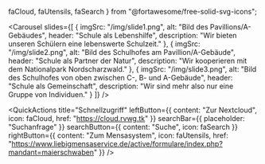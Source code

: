   faCloud,
  faUtensils,
  faSearch
} from "@fortawesome/free-solid-svg-icons";

<Head title="Home" />

<Carousel
  slides={[
    {
      imgSrc: "/img/slide1.png",
      alt: "Bild des Pavillions/A-Gebäudes",
      header: "Schule als Lebenshilfe",
      description: "Wir bieten unseren Schülern eine lebenswerte Schulzeit."
    },
    {
      imgSrc: "/img/slide2.png",
      alt: "Bild des Schulhofes am Pavillion/A-Gebäude",
      header: "Schule als Partner der Natur",
      description: "Wir kooperieren mit dem Nationalpark Nordscharzwald."
    },
    {
      imgSrc: "/img/slide3.png",
      alt: "Bild des Schulhofes von oben zwischen C-, B- und A-Gebäude",
      header: "Schule als Gemeinschaft",
      description: "Wir sind mehr also nur eine Gruppe von Individuen."
    }
  ]}
/>

<QuickActions
  title="Schnellzugriff"
  leftButton={{
    content: "Zur Nextcloud",
    icon: faCloud,
    href: "https://cloud.rvwg.tk"
  }}
  searchBar={{
    placeholder: "Suchanfrage"
  }}
  searchButton={{
    content: "Suche",
    icon: faSearch
  }}
  rightButton={{
    content: "Zum Mensasystem",
    icon: faUtensils,
    href: "https://www.liebigmensaservice.de/active/formulare/index.php?mandant=maierschwaben"
  }}
/>

<Row>
  <Col sm={12} lg={8}>
    <Calendar
      title="Kalender"
      calendarId="rvwgkalenderhomepage@gmail.com"
      apiKey="AIzaSyBr-_E-pdSq46_pm78R-is4woIIFECjgho"
    />
  </Col>

  <Col sm={12} lg={4}>
    <News />
  </Col>
</Row>